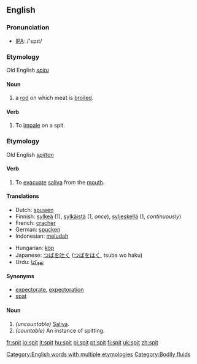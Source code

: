 ==English==
===Pronunciation===
*[[w:IPA|IPA]]: /'spɪt/
===Etymology===
Old English ''[[spitu]]''
====Noun====
{{en-noun|spit|spits}}

#a [[rod]] on which meat is [[broiled]].

====Verb====
{{en-verb|spit|spits|spitted|spitting}}
#To [[impale]] on a spit.

===Etymology===
Old English ''[[spittan]]''
====Verb====
{{irregverb|'''to spit'''|'''[[spits]]'''|'''[[spat]]'''|'''[[spat]]'''|'''[[spitting]]'''}}

# To [[evacuate]] [[saliva]] from the [[mouth]].

====Translations====
{{top}}
*Dutch: [[spuwen]]
*Finnish: [[sylkeä]] (1), [[sylkäistä]] (1, ''once''), [[syljeskellä]] (1, ''continuously'')
*French: [[cracher]]
*German: [[spucken]]
*Indonesian: [[ludah|meludah]]
{{mid}}
*Hungarian: [[köp]]
*Japanese: [[つば]]を[[吐く]] ([[つば]]を[[はく]], tsuba wo haku)
*Urdu: [[تهوکنا]]
{{bottom}}

====Synonyms====
*[[expectorate]], [[expectoration]]
*[[spat]]

====Noun====
{{en-noun|spit|spits}}
#''(uncountable)'' [[saliva|Saliva]].
#''(countable)'' An instance of spitting.

[[Category:English words with multiple etymologies]]
[[Category:Bodily fluids]]

[[fr:spit]]
[[io:spit]]
[[it:spit]]
[[hu:spit]]
[[pl:spit]]
[[pt:spit]]
[[fi:spit]]
[[uk:spit]]
[[zh:spit]]